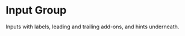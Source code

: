 

<Meta title="Components/InputGroup" component={InputGroup} />

# Input Group

Inputs with labels, leading and trailing add-ons, and hints underneath. 

<Preview>
  <Story name="Card with Content">
    <ThemeProvider>
      <InputGroup
        />
    </ThemeProvider>
  </Story>
</Preview>